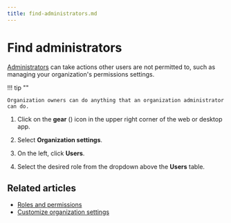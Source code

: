 ```yaml
---
title: find-administrators.md
---
```


# Find administrators

[Administrators](/help/roles-and-permissions) can take actions other users are
not permitted to, such as managing your organization's permissions settings.

!!! tip ""

    Organization owners can do anything that an organization administrator can do.


<Tabs>
<TabItem label="instructions-for-all-platforms">

1. Click on the **gear** (<i class="zulip-icon zulip-icon-gear"></i>) icon in the upper
   right corner of the web or desktop app.

1. Select **Organization settings**.

1. On the left, click **Users**.



1. Select the desired role from the dropdown above the **Users** table.

</TabItem>
</Tabs>




## Related articles

* [Roles and permissions](/help/roles-and-permissions)
* [Customize organization settings](/help/customize-organization-settings)


